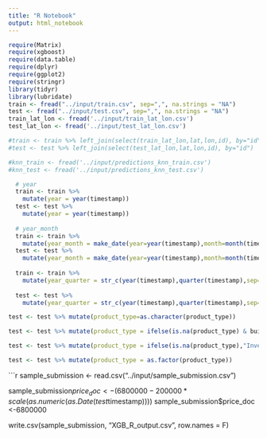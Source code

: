 ```yaml
---
title: "R Notebook"
output: html_notebook
---
```


```r
require(Matrix)
require(xgboost)
require(data.table)
require(dplyr)
require(ggplot2)
require(stringr)
library(tidyr)
library(lubridate)
train <- fread("../input/train.csv", sep=",", na.strings = "NA")
test <- fread("../input/test.csv", sep=",", na.strings = "NA")
train_lat_lon <- fread('../input/train_lat_lon.csv')
test_lat_lon <- fread('../input/test_lat_lon.csv')

#train <- train %>% left_join(select(train_lat_lon,lat,lon,id), by="id")
#test <- test %>% left_join(select(test_lat_lon,lat,lon,id), by="id")

#knn_train <- fread('../input/predictions_knn_train.csv')
#knn_test <- fread('../input/predictions_knn_test.csv')


```

```r
  # year
  train <- train %>% 
    mutate(year = year(timestamp))
  test <- test %>% 
    mutate(year = year(timestamp))
  
  # year_month
  train <- train %>% 
    mutate(year_month = make_date(year=year(timestamp),month=month(timestamp)))
  test <- test %>% 
    mutate(year_month = make_date(year=year(timestamp),month=month(timestamp)))
  
  train <- train %>% 
    mutate(year_quarter = str_c(year(timestamp),quarter(timestamp),sep="_"))
  
  test <- test %>% 
    mutate(year_quarter = str_c(year(timestamp),quarter(timestamp),sep="_"))  
```


```r
test <- test %>% mutate(product_type=as.character(product_type))

test <- test %>% mutate(product_type = ifelse(is.na(product_type) & build_year>2016,"OwnerOccupier",product_type)) # OwnerOccupier

test <- test %>% mutate(product_type = ifelse(is.na(product_type),"Investment",product_type)) # Investment

test <- test %>% mutate(product_type = as.factor(product_type))
```


```r
sample_submission <- read.csv("../input/sample_submission.csv")

sample_submission$price_doc <-(6800000-200000*scale(as.numeric(as.Date(test$timestamp))))
sample_submission$price_doc <-6800000

write.csv(sample_submission, "XGB_R_output.csv", row.names = F)
